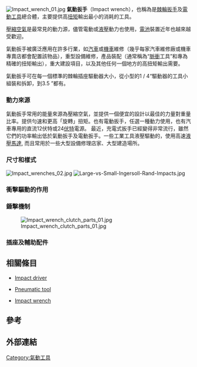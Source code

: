{{Multiple issues|
{{Expand language|1=en|time=2021-07-20T14:18:23+00:00}}
{{Unreferenced|time=2021-07-20T14:18:23+00:00}}
}}
[[Image:Impact_wrench_01.jpg|thumb]]
'''氣動扳手'''（Impact wrench），也稱為是[[棘輪扳手|棘輪扳手]]及[[電動工具|電動工具]]總合體，主要提供高[[扭矩|扭矩]]輸出最小的消耗的工具。

[[壓縮空氣|壓縮空氣]]是最常見的動力源，儘管電動或[[液壓|液壓]]動力也使用，[[電池|電池]]裝置近年也越來越受歡迎。

氣動扳手被廣泛應用在許多行業，如[[汽車|汽車]]或[[機車|機車]]維修（幾乎每家汽車維修廠或機車專賣店都會配置該物品），重型設備維修，產品裝配（通常稱為“[[脈衝|脈衝]]工具”和專為精確的扭矩輸出），重大建設項目，以及其他任何一個地方的高扭矩輸出需要。

氣動扳手可在每一個標準的棘輪插座驅動器大小，從小型的1 / 4“驅動器的工具小組裝和拆卸，到3.5 ”都有。

=== 動力來源 ===
氣動扳手常用的能量來源為壓縮空氣，並提供一個便宜的設計以最佳的力量對重量比率。提供勻速和更高「旋轉」扭矩。也有電動扳手，任選一種動力使用，也有汽車專用的直流12伏特或24[[伏特|伏特]]電源。 最近，充電式扳手已經變得非常流行，雖然它們的功率輸出低於氣動扳手及電動扳手。一些工業工具液壓驅動的，使用高速[[液壓馬達|液壓馬達]], 而且常用於一些大型設備修理店家、大型建造場所。

=== 尺寸和樣式 ===
[[File:Impact_wrenches_02.jpg|thumb]]
[[Image:Large-vs-Small-Ingersoll-Rand-Impacts.jpg|thumb]]

=== 衝擊驅動的作用 ===


=== 錘擊機制 ===
[[File:Impact_wrench_clutch_parts_01.jpg|thumb]]

=== 插座及輔助配件 ===

== 相關條目 ==
*{{en}}[http://en.wikipedia.org/wiki/Impact_driver Impact driver] {{Wayback|url=http://en.wikipedia.org/wiki/Impact_driver |date=20090630234050 }}
*{{en}}[http://en.wikipedia.org/wiki/Air_tool Pneumatic tool] {{Wayback|url=http://en.wikipedia.org/wiki/Air_tool |date=20060913000000 }}
*{{en}}[http://en.wikipedia.org/wiki/Impact_wrench Impact wrench] {{Wayback|url=http://en.wikipedia.org/wiki/Impact_wrench |date=20090207064027 }}

==參考==
<references />

==外部連結==



[[Category:氣動工具|Category:氣動工具]]